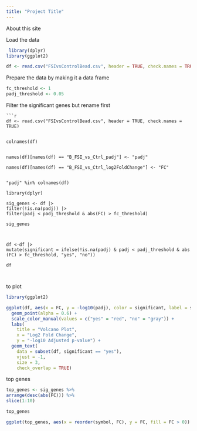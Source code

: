 ```yaml
---
title: "Project Title"
---
```


About this site

Load the data

```r
 library(dplyr)
library(ggplot2)

df <- read.csv("FSIvsControlBead.csv", header = TRUE, check.names = TRUE)
```

Prepare the data by making it a data frame
```r

fc_threshold <- 1
padj_threshold <- 0.05
```
 Filter the significant genes but rename first
 
```
```r
df <- read.csv("FSIvsControlBead.csv", header = TRUE, check.names = TRUE)


colnames(df)


names(df)[names(df) == "B_FSI_vs_Ctrl_padj"] <- "padj"

names(df)[names(df) == "B_FSI_vs_Ctrl_log2FoldChange"] <- "FC"


"padj" %in% colnames(df)

library(dplyr)

sig_genes <- df |>
filter(!is.na(padj)) |>
filter(padj < padj_threshold & abs(FC) > fc_threshold)

sig_genes



df <-df |>
mutate(significant = ifelse(!is.na(padj) & padj < padj_threshold & abs (FC) > fc_threshold, "yes", "no"))

df



```
to plot
```r
library(ggplot2)

ggplot(df, aes(x = FC, y = -log10(padj), color = significant, label = symbol)) +
  geom_point(alpha = 0.6) +
  scale_color_manual(values = c("yes" = "red", "no" = "gray")) +
  labs(
    title = "Volcano Plot",
    x = "Log2 Fold Change",
    y = "-log10 Adjusted p-value") +
  geom_text(
    data = subset(df, significant == "yes"),
    vjust = -1,
    size = 3,
    check_overlap = TRUE)

```
top genes
```r



top_genes <- sig_genes %>%
arrange(desc(abs(FC))) %>%
slice(1:10)

top_genes

ggplot(top_genes, aes(x = reorder(symbol, FC), y = FC, fill = FC > 0)) + geom_col() + coord_flip() + labs(title = "Top 10 Most Affected Genes", x = "Gene", y = "Log2 Fold Change") + scale_fill_manual(values = c("TRUE" = "steelblue", "FALSE" = "salmon")) + theme_minimal()

```

